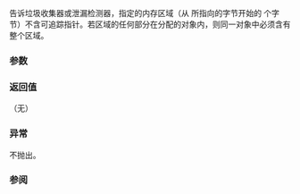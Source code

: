 {{cpp/title|declare_no_pointers}}
{{cpp/memory/navbar}}
{{ddcl|header=memory|since=c++11|removed=c++23|
void declare_no_pointers( char *p, std::size_t n );
}}

告诉垃圾收集器或泄漏检测器，指定的内存区域（从 {{c|p}} 所指向的字节开始的 {{c|n}} 个字节）不含可追踪指针。若区域的任何部分在分配的对象内，则同一对象中必须含有整个区域。

===参数===
{{par begin}}
{{par|p|指向范围起始的指针}}
{{par|n|范围中的字节数}}
{{par end}}

===返回值===
（无）

===异常===
不抛出。

===参阅===
{{dsc begin}}
{{dsc inc|cpp/memory/gc/dsc undeclare_no_pointers}}
{{dsc end}}

{{langlinks|de|en|es|fr|it|ja|pt|ru}}